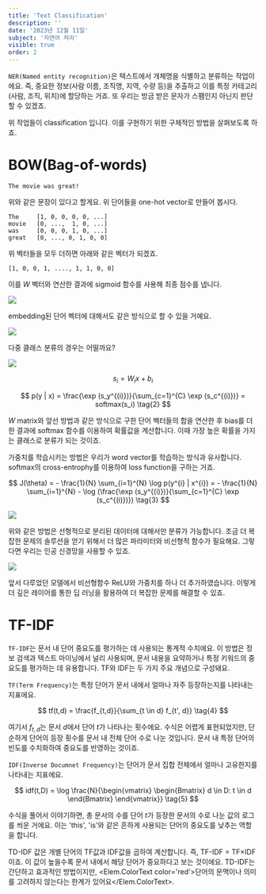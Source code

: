 ```yaml
---
title: 'Text Classification'
description: ''
date: '2023년 12월 11일'
subject: '자연어 처리'
visible: true
order: 2
---
```



`NER(Named entity recognition)`은 텍스트에서 개체명을 식별하고 분류하는 작업이에요.
즉, 중요한 정보(사람 이름, 조직명, 지역, 수량 등)을 추출하고 이를 특정 카테고리(사람, 조직, 위치)에 할당하는 거죠.
또 우리는 방금 받은 문자가 스팸인지 아닌지 판단할 수 있겠죠.

위 작업들이 classification 입니다.
이를 구현하기 위한 구체적인 방법을 살펴보도록 하죠.

# BOW(Bag-of-words)

```
The movie was great!
```
위와 같은 문장이 있다고 할게요.
위 단어들을 one-hot vector로 만들어 봅시다.

```
The     [1, 0, 0, 0, 0, ...]
movie   [0, ...,  1, 0, ...]
was     [0, 0, 0, 1, 0, ...]
great   [0, ..., 0, 1, 0, 0]
```

위 벡터들을 모두 더하면 아래와 같은 벡터가 되겠죠.
```
[1, 0, 0, 1, ...., 1, 1, 0, 0]
```

이를 $W$ 벡터와 연산한 결과에 sigmoid 함수를 사용해 최종 점수를 냅니다.

![](00.png)

embedding된 단어 벡터에 대해서도 같은 방식으로 할 수 있을 거예요.

![](01.png)

다중 클래스 분류의 경우는 어떨까요?

![](02.png)

$$
s_i = W_i x + b_i \tag{1}
$$

$$
p(y | x) = \frac{\exp (s_y^{(i)})}{\sum_{c=1}^{C} \exp (s_c^{(i)})} = softmax(s_i) \tag{2}
$$

$W$ matrix와 앞선 방법과 같은 방식으로 구한 단어 벡터들의 합을 연산한 후 bias를 더한 결과에 softmax 함수를 이용하여 확률값을 계산합니다.
이때 가장 높은 확률을 가지는 클래스로 분류가 되는 것이죠.



가중치를 학습시키는 방법은 우리가 word vector를 학습하는 방식과 유사합니다.
softmax의 cross-entrophy를 이용하여 loss function을 구하는 거죠.

$$
J(\theta) = - \frac{1}{N} \sum_{i=1}^{N} \log p(y^{i} | x^{i}) = - \frac{1}{N} \sum_{i=1}^{N} - \log (\frac{\exp (s_y^{(i)})}{\sum_{c=1}^{C} \exp (s_c^{(i)})}) \tag{3}
$$


![](03.png)

위와 같은 방법은 선형적으로 분리된 데이터에 대해서만 분류가 가능합니다.
조금 더 복잡한 문제의 솔루션을 얻기 위해서 더 많은 파라미터와 비선형적 함수가 필요해요.
그렇다면 우리는 인공 신경망을 사용할 수 있죠.

![](04.png)

앞서 다루었던 모델에서 비선형함수 ReLU와 가중치를 하나 더 추가하였습니다.
이렇게 더 깊은 레이어를 통한 딥 러닝을 활용하여 더 복잡한 문제를 해결할 수 있죠.

# TF-IDF

`TF-IDF`는 문서 내 단어 중요도를 평가하는 데 사용되는 통계적 수치에요.
이 방법은 정보 검색과 텍스트 마이닝에서 널리 사용되며, 문서 내용을 요약하거나 특정 키워드의 중요도를 평가하는 데 유용합니다.
TF와 IDF는 두 가지 주요 개념으로 구성돼요.

`TF(Term Frequency)`는 특정 단어가 문서 내에서 얼마나 자주 등장하는지를 나타내는 지표에요.

$$
tf(t,d) = \frac{f_{t,d}}{\sum_{t \in d} f_{t', d}} \tag{4}
$$

여기서 $f_{t,d}$는 문서 $d$에서 단어 $t$가 나타나는 횟수에요.
수식은 어렵게 표현되었지만, 단순하게 단어의 등장 횟수를 문서 내 전체 단어 수로 나눈 것입니다.
문서 내 특정 단어의 빈도를 수치화하여 중요도를 반영하는 것이죠.

`IDF(Inverse Documnet Frequency)`는 단어가 문서 집합 전체에서 얼마나 고유한지를 나타내는 지표에요.

$$
idf(t,D) = \log \frac{N}{\begin{vmatrix} \begin{Bmatrix} d \in D: t \in d \end{Bmatrix} \end{vmatrix}} \tag{5}
$$

수식을 풀어서 이야기하면, 총 문서의 수를 단어 $t$가 등장한 문서의 수로 나눈 값의 로그를 씌운 거에요.
이는 'this', 'is'와 같은 흔하게 사용되는 단어의 중요도를 낮추는 역할을 합니다.

TD-IDF 값은 개별 단어의 TF값과 IDF값을 곱하여 계산합니다.
즉, TF-IDF = TF$\times$IDF 이죠.
이 값이 높을수록 문서 내에서 해당 단어가 중요하다고 보는 것이에요.
TD-IDF는 간단하고 효과적인 방법이지만, <Elem.ColorText color='red'>단어의 문맥이나 의미를 고려하지 않는다는 한계가 있어요</Elem.ColorText>.
